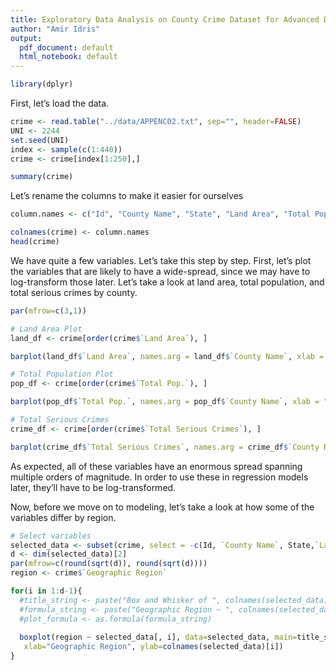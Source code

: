 ```yaml
---
title: Exploratory Data Analysis on County Crime Dataset for Advanced Data Analysis
author: "Amir Idris"
output:
  pdf_document: default
  html_notebook: default
---
```

```r
library(dplyr)
```


First, let's load the data.

```r
crime <- read.table("../data/APPENC02.txt", sep="", header=FALSE)
UNI <- 2244
set.seed(UNI)
index <- sample(c(1:440))
crime <- crime[index[1:250],]

summary(crime)
```

Let's rename the columns to make it easier for ourselves
```r

column.names <- c("Id", "County Name", "State", "Land Area", "Total Pop.", "Percent of Pop. Age 18-34", "Percent of Pop. Age >= 65", "Num of Active Physicians", "Num of Hospital Beds", "Total Serious Crimes", "Percent High School Graduates", "Percent Bachelor's Degree", "Percent Below Poverty Level", "Percent Unemployment", "Per Capita Income", "Total personal income", "Geographic Region")

colnames(crime) <- column.names
head(crime)
```

We have quite a few variables. Let's take this step by step. First, let's plot the variables that are likely to have a wide-spread, since we may have to log-transform those later. Let's take a look at land area, total population, and total serious crimes by county.

```r
par(mfrow=c(3,1))

# Land Area Plot
land_df <- crime[order(crime$`Land Area`), ]

barplot(land_df$`Land Area`, names.arg = land_df$`County Name`, xlab = "County", ylab = "Land Area in Sq. Miles", main = "Land Area for each County")

# Total Population Plot
pop_df <- crime[order(crime$`Total Pop.`), ]

barplot(pop_df$`Total Pop.`, names.arg = pop_df$`County Name`, xlab = "County", ylab = "Total Population", main = "Total 1990 Population for each County")

# Total Serious Crimes
crime_df <- crime[order(crime$`Total Serious Crimes`), ]

barplot(crime_df$`Total Serious Crimes`, names.arg = crime_df$`County Name`, xlab = "County", ylab = "Total Serious Crimes", main = "Total 1990 Serious Crimes for each County")
```

As expected, all of these variables have an enormous spread spanning multiple orders of magnitude. In order to use these in regression models later, they'll have to be log-transformed.


Now, before we move on to modeling, let's take a look at how some of the variables differ by region. 
```r
# Select variables
selected_data <- subset(crime, select = -c(Id, `County Name`, State,`Land Area`, `Total Pop.`, `Total Serious Crimes`))
d <- dim(selected_data)[2]
par(mfrow=c(round(sqrt(d)), round(sqrt(d))))
region <- crime$`Geographic Region`

for(i in 1:d-1){
  #title_string <- paste("Box and Whisker of ", colnames(selected_data)[i], " by Region", sep = "")
  #formula_string <- paste("Geographic Region ~ ", colnames(selected_data)[i], sep = "")
  #plot_formula <- as.formula(formula_string)
  
  boxplot(region ~ selected_data[, i], data=selected_data, main=title_string,
   xlab="Geographic Region", ylab=colnames(selected_data)[i])
}
```












